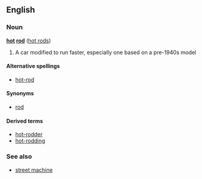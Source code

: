 ==English==
===Noun===
'''[[hot]] [[rod]]''' ([[hot rods]])

# A car modified to run faster, especially one based on a pre-1940s model

====Alternative spellings====
*[[hot-rod]]

====Synonyms====
*[[rod]]

====Derived terms====
*[[hot-rodder]]
*[[hot-rodding]]

===See also===
*[[street machine]]